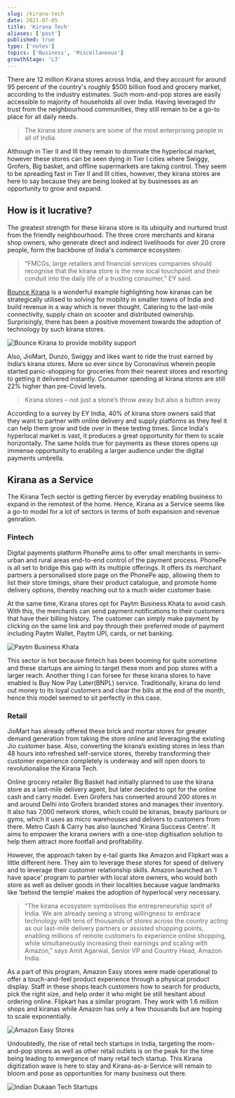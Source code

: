 ```yaml
---
slug: /kirana-tech
date: 2021-07-05
title: 'Kirana Tech'
aliases: ['post']
published: true
type: ['notes']
topics: ['Business', 'Miscellaneous']
growthStage: 'L3'
---
```



There are 12 million Kirana stores across India, and they account for around 95 percent of the country's roughly $500 billion food and grocery market, according to the industry estimates. Such mom-and-pop stores are easily accessible to majority of households all over India. Having leveraged thr trust from the neighbourhood communities, they still remain to be a go-to place for all daily needs.

> The kirana store owners are some of the most enterprising people in all of India.

Although in Tier II and III they remain to dominate the hyperlocal market, however these stores can be seen dying in Tier I cities where Swiggy, Grofers, Big basket, and offline supermarkets are taking control. They seem to be spreading fast in Tier II and III cities, however, they kirana stores are here to say because they are being looked at by businesses as an opportunity to grow and expand.

## How is it lucrative?

The greatest strength for these kirana store is its ubiquity and nurtured trust from the friendly neighbourhood. The three crore merchants and kirana shop owners, who generate direct and indirect livelihoods for over 20 crore people, form the backbone of India's commerce ecosystem. 

> “FMCGs, large retailers and financial services companies should recognise that the kirana store is the new local touchpoint and their conduit into the daily life of a trusting consumer,” EY said.

[Bounce Kirana](https://breadlake.in/kirana) is a wonderful example highlighting how kiranas can be strategically utilised to solving for mobility in smaller towns of India and build revenue in a way which is never thought. Catering to the last-mile connectivity, supply chain on scooter and distributed ownership. Surprisingly, there has been a positive movement towards the adoption of technology by such kirana stores.

![Bounce Kirana to provide mobility support](./images/bounce.png)

Also, JioMart, Dunzo, Swiggy and likes want to ride the trust earned by India’s kirana stores. More so ever since by Coronavirus wherein people started panic-shopping for groceries from their nearest stores and resorting to getting it delivered instantly. Consumer spending at kirana stores are still 22% higher than pre-Covid levels.

> Kirana stores – not just a stone’s throw away but also a button away

According to a survey by EY India, 40% of kirana store owners said that they want to partner with online delivery and supply platforms as they feel it can help them grow and tide over in these testing times. Since India's hyperlocal market is vast, it produces a great opportunity for them to scale horizontally. The same holds true for payments as these stores opens up immense opportunity to enabling a larger audience under the digital payments umbrella.

## Kirana as a Service

The Kirana Tech sector is getting fiercer by everyday enabling business to expand in the remotest of the home. Hence, Kirana as a Service seems like a go-to model for a lot of sectors in terms of both expansion and revenue genration.

### Fintech

Digital payments platform PhonePe aims to offer small merchants in semi-urban and rural areas end-to-end control of the payment process. PhonePe is all set to bridge this gap with its multiple offerings. It offers its merchant partners a personalised store page on the PhonePe app, allowing them to list their store timings, share their product catalogue, and promote home delivery options, thereby reaching out to a much wider customer base.

At the same time, Kirana stores opt for Paytm Business Khata to avoid cash. With this, the merchants can send payment notifications to their customers that have their billing history. The customer can simply make payment by clicking on the same link and pay through their preferred mode of payment including Paytm Wallet, Paytm UPI, cards, or net banking.

![Paytm Business Khata](./images/paytm.png)

This sector is hot because fintech has been booming for quite sometime and these startups are aiming to target these mom and pop stores with a larger reach. Another thing I can forsee for these kirana stores to have enabled is Buy Now Pay Later(BNPL) service. Traditionally, kirana do lend out money to its loyal customers and clear the bills at the end of the month, hence this model seemed to sit perfectly in this case.

### Retail

JioMart has already offered these brick and mortar stores for greater demand generation from taking the store online and leveraging the existing Jio customer base. Also, converting the kirana’s existing stores in less than 48 hours into refreshed self-service stores, thereby transforming their customer experience completely is underway and will open doors to revolutionalise the Kirana Tech.

Online grocery retailer Big Basket had initially planned to use the kirana store as a last-mile delivery agent, but later decided to opt for the online cash and carry model. Even Grofers has converted around 200 stores in and around Delhi into Grofers branded stores and manages their inventory. It also has 7,000 network stores, which could be kiranas, beauty parlours or gyms, which it uses as micro warehouses and delivers to customers from there. Metro Cash & Carry has also launched 'Kirana Success Centre'. It aims to empower the kirana owners with a one-stop  digitisation solution to help them attract more footfall and profitability.

However, the approach taken by e-tail giants like Amazon and Flipkart was a little different here. They aim to leverage these stores for speed of delivery and to leverage their customer relationship skills. Amazon launched an ‘I have space’ program to partner with local store owners, who would both store as well as deliver goods in their localities because vague landmarks like ‘behind the temple’ makes the adoption of hyperlocal very necessary.

> "The kirana ecosystem symbolises the entrepreneurship spirit of India. We are already seeing a strong willingness to embrace technology with tens of thousands of stores across the country acting as our last-mile delivery partners or assisted shopping points, enabling millions of remote customers to experience online shopping, while simultaneously increasing their earnings and scaling with Amazon," says Amit Agarwal, Senior VP and Country Head, Amazon India.

As a part of this program, Amazon Easy stores were made operational to offer a touch-and-feel product experience through a physical product display. Staff in these shops teach customers how to search for products, pick the right size, and help order it who might be still hesitant about ordering online. Flipkart has a similar program. They work with 1.6 million shops and kiranas while Amazon has only a few thousands but are hoping to scale exponentially.

![Amazon Easy Stores](./images/amazon.png)

Undoubtedly, the rise of retail tech startups in India, targeting the mom-and-pop stores as well as other retail outlets is on the peak for the time being leading to emergence of many retail tech startup. This Kirana digitization wave is here to stay and Kirana-as-a-Service will remain to bloom and pose as opportunities for many business out there.

![Indian Dukaan Tech Startups](./images/tech.png)